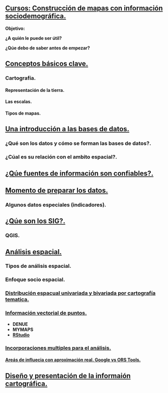<body>
  <div class="main">
  <div class="curso">
  <div class="searchable">
# [Cursos: Construcción de mapas con información sociodemográfica.](){target="_blank"}

__Objetivo:__

__¿A quién le puede ser útil?__

__¿Qúe debo de saber antes de empezar?__

## [Conceptos básicos clave.](){target="_blank"}

### Cartografía.

#### Representación de la tierra.

#### Las escalas.

#### Tipos de mapas.

## [Una introducción a las bases de datos.]((){target="_blank"})

### ¿Qué son los datos y cómo se forman las bases de datos?.

### ¿Cúal es su relación con el ambito espacial?.

## [¿Qúe fuentes de información son confiables?.]((){target="_blank"})

## [Momento de preparar los datos.](){target="_blank"}

### Algunos datos especiales (indicadores).

## [¿Qúe son los SIG?.](){target="_blank"}

### QGIS.

## [Análisis espacial.](){target="_blank"}

### Tipos de análisis espacial.

### Enfoque socio espacial.

### [Distribución espacual univariada y bivariada por cartografía tematica.](){target="_blank"}

### [Información vectorial de puntos.](){target="_blank"}

- __DENUE__
- __MYMAPS__
- [__RStudio__](){target="_blank"}

### [Incorporaciones multiples para el análisis.](){target="_blank"}

#### [Areás de influecia con aproximación real. Google vs ORS Tools.](){target="_blank"}

## [Diseño y presentación de la informaión cartográfica.](){target="_blank"}
  </div>
  </div>
  </div>
</body>

